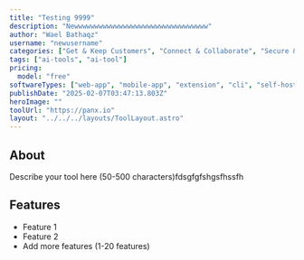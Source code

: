 ```yaml
---
title: "Testing 9999"
description: "Newwwwwwwwwwwwwwwwwwwwwwwwwwwwwwwww"
author: "Wael Bathaqz"
username: "newusername"
categories: ["Get & Keep Customers", "Connect & Collaborate", "Secure & Deploy"]
tags: ["ai-tools", "ai-tool"]
pricing:
  model: "free"
softwareTypes: ["web-app", "mobile-app", "extension", "cli", "self-hosted"]
publishDate: "2025-02-07T03:47:13.803Z"
heroImage: ""
toolUrl: "https://panx.io"
layout: "../../../layouts/ToolLayout.astro"
---
```

## About
Describe your tool here (50-500 characters)fdsgfgfshgsfhssfh

## Features
- Feature 1
- Feature 2
- Add more features (1-20 features)